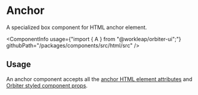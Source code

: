 
<Meta of={AStories} />

# Anchor

<Tagline>A specialized <Link href="?path=/docs/box--default-story">box</Link> component for HTML anchor element.</Tagline>

<ComponentInfo
    usage={"import { A } from \"@workleap/orbiter-ui\";"}
    githubPath="/packages/components/src/html/src"
/>

## Usage

An anchor component accepts all the [anchor HTML element attributes](https://developer.mozilla.org/en-US/docs/Web/HTML/Element/a) and [Orbiter styled component props](?path=/docs/styling--docs).

<Canvas of={AStories.Example} />
